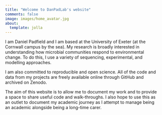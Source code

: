 ```yaml
---
title: "Welcome to DanPadLab's website"
comments: false
image: images/home_avatar.jpg
about:
  template: jolla
---
```


I am Daniel Padfield and I am based at the University of Exeter (at the Cornwall campus by the sea). My research is broadly interested in understanding how microbial communities respond to environmental change. To do this, I use a variety of sequencing, experimental, and modelling approaches.

I am also committed to reproducible and open science. All of the code and data from my projects are freely available online through GitHub and archived on Zenodo.

The aim of this website is to allow me to document my work and to provide a space to share useful code and walk-throughs. I also hope to use this as an outlet to document my academic journey as I attempt to manage being an academic alongside being a long-time carer. 
